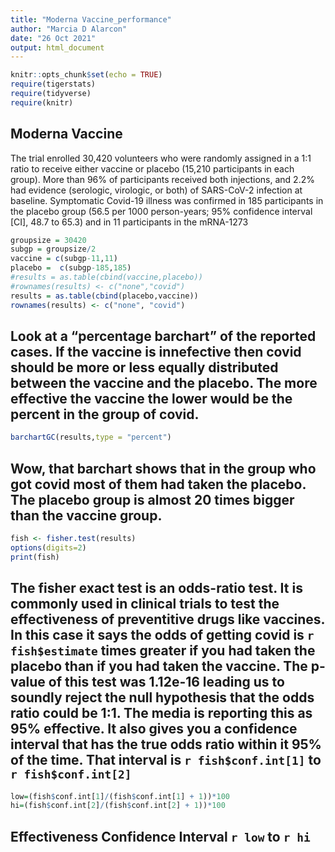 ```yaml
---
title: "Moderna Vaccine_performance"
author: "Marcia D Alarcon"
date: "26 Oct 2021"
output: html_document
---
```


```r
knitr::opts_chunk$set(echo = TRUE)
require(tigerstats)
require(tidyverse)
require(knitr)
```

## Moderna Vaccine
  
The trial enrolled 30,420 volunteers who were randomly assigned in a 1:1 ratio to receive either vaccine or placebo (15,210 participants in each group). More than 96% of participants received both injections, and 2.2% had evidence (serologic, virologic, or both) of SARS-CoV-2 infection at baseline. Symptomatic Covid-19 illness was confirmed in 185 participants in the placebo group (56.5 per 1000 person-years; 95% confidence interval [CI], 48.7 to 65.3) and in 11 participants in the mRNA-1273

```r
groupsize = 30420
subgp = groupsize/2
vaccine = c(subgp-11,11)
placebo =  c(subgp-185,185)
#results = as.table(cbind(vaccine,placebo))
#rownames(results) <- c("none","covid")
results = as.table(cbind(placebo,vaccine))
rownames(results) <- c("none", "covid")

```

## Look at a "percentage barchart" of the reported cases.  If the vaccine is innefective then covid should be more or less equally distributed between the vaccine and the placebo.  The more effective the vaccine the lower would be the percent in the group of covid.


```r
barchartGC(results,type = "percent")
```

## Wow, that barchart shows that in the group who got covid most of them had taken the placebo.  The placebo group is almost 20 times bigger than the vaccine group.

```r
fish <- fisher.test(results)
options(digits=2)
print(fish)
```

## The fisher exact test is an odds-ratio test. It is commonly used in clinical trials to test the effectiveness of preventitive drugs like vaccines. In this case it says the odds of getting covid is `r fish$estimate` times greater if you had taken the placebo than if you had taken the vaccine. The p-value of this test was 1.12e-16 leading us to soundly reject the null hypothesis that the odds ratio could be 1:1. The media is reporting this as 95% effective. It also gives you a confidence interval that has the true odds ratio within it 95% of the time.  That interval is `r fish$conf.int[1]` to `r fish$conf.int[2]`

```r
low=(fish$conf.int[1]/(fish$conf.int[1] + 1))*100
hi=(fish$conf.int[2]/(fish$conf.int[2] + 1))*100
```

## Effectiveness Confidence Interval `r low`  to `r hi`


